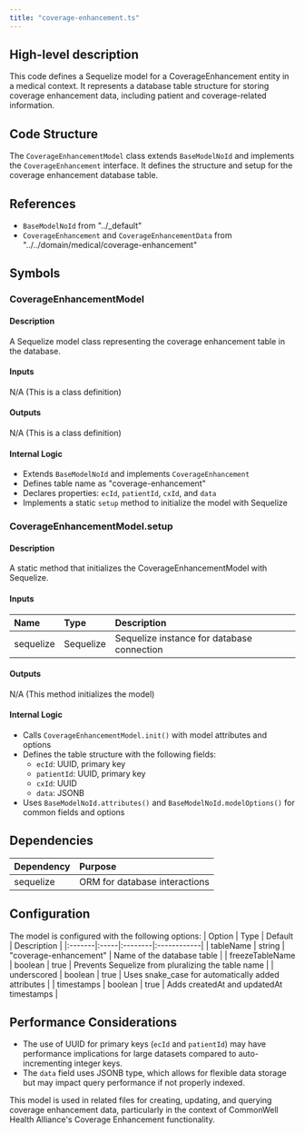 ```yaml
---
title: "coverage-enhancement.ts"
---
```


## High-level description
This code defines a Sequelize model for a CoverageEnhancement entity in a medical context. It represents a database table structure for storing coverage enhancement data, including patient and coverage-related information.

## Code Structure
The `CoverageEnhancementModel` class extends `BaseModelNoId` and implements the `CoverageEnhancement` interface. It defines the structure and setup for the coverage enhancement database table.

## References
- `BaseModelNoId` from "../_default"
- `CoverageEnhancement` and `CoverageEnhancementData` from "../../domain/medical/coverage-enhancement"

## Symbols

### CoverageEnhancementModel
#### Description
A Sequelize model class representing the coverage enhancement table in the database.

#### Inputs
N/A (This is a class definition)

#### Outputs
N/A (This is a class definition)

#### Internal Logic
- Extends `BaseModelNoId` and implements `CoverageEnhancement`
- Defines table name as "coverage-enhancement"
- Declares properties: `ecId`, `patientId`, `cxId`, and `data`
- Implements a static `setup` method to initialize the model with Sequelize

### CoverageEnhancementModel.setup
#### Description
A static method that initializes the CoverageEnhancementModel with Sequelize.

#### Inputs
| Name | Type | Description |
|:-----|:-----|:------------|
| sequelize | Sequelize | Sequelize instance for database connection |

#### Outputs
N/A (This method initializes the model)

#### Internal Logic
- Calls `CoverageEnhancementModel.init()` with model attributes and options
- Defines the table structure with the following fields:
  - `ecId`: UUID, primary key
  - `patientId`: UUID, primary key
  - `cxId`: UUID
  - `data`: JSONB
- Uses `BaseModelNoId.attributes()` and `BaseModelNoId.modelOptions()` for common fields and options

## Dependencies
| Dependency | Purpose |
|:-----------|:--------|
| sequelize | ORM for database interactions |

## Configuration
The model is configured with the following options:
| Option | Type | Default | Description |
|:-------|:-----|:--------|:------------|
| tableName | string | "coverage-enhancement" | Name of the database table |
| freezeTableName | boolean | true | Prevents Sequelize from pluralizing the table name |
| underscored | boolean | true | Uses snake_case for automatically added attributes |
| timestamps | boolean | true | Adds createdAt and updatedAt timestamps |

## Performance Considerations
- The use of UUID for primary keys (`ecId` and `patientId`) may have performance implications for large datasets compared to auto-incrementing integer keys.
- The `data` field uses JSONB type, which allows for flexible data storage but may impact query performance if not properly indexed.

This model is used in related files for creating, updating, and querying coverage enhancement data, particularly in the context of CommonWell Health Alliance's Coverage Enhancement functionality.